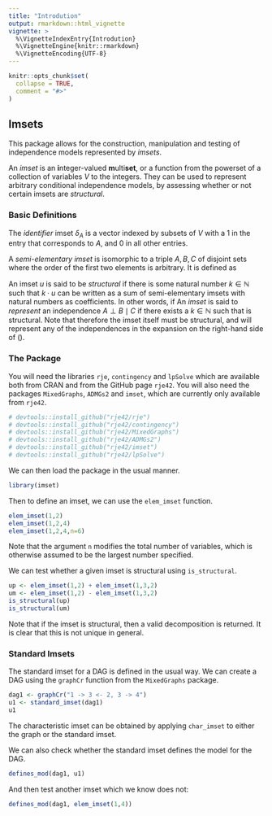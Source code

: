 ```yaml
---
title: "Introdution"
output: rmarkdown::html_vignette
vignette: >
  %\VignetteIndexEntry{Introdution}
  %\VignetteEngine{knitr::rmarkdown}
  %\VignetteEncoding{UTF-8}
---
```


```r
knitr::opts_chunk$set(
  collapse = TRUE,
  comment = "#>"
)
```

## Imsets

This package allows for the construction, manipulation and testing of independence
models represented by _imsets_.  

An _imset_ is an **i**nteger-valued **m**ulti**set**, or a function from the 
powerset of a collection of variables $V$ to the integers.  They can be used
to represent arbitrary conditional independence models, by assessing whether or
not certain imsets are _structural_.  

### Basic Definitions

The _identifier_ imset $\delta_A$ is a vector indexed by subsets of $V$ with 
a 1 in the entry that corresponds to $A$, and 0 in all other entries.

A _semi-elementary imset_ is isomorphic to a triple $A,B,C$ of disjoint sets 
where the order of the first two elements is arbitrary.  It is defined as
\begin{align*}
u_{\langle A,B | C\rangle} := \delta_{C} - \delta_{AC} - \delta_{BC} + \delta_{ABC}
\end{align*}

An imset $u$ is said to be _structural_ if there is some natural number $k \in \mathbb{N}$
such that $k\cdot u$ can be written as a sum of semi-elementary imsets with 
natural numbers as coefficients.  In other words, if 
\begin{align}
\exists k \in \mathbb{N} : \qquad k \cdot u = \sum_{i} k_i \cdot u_{\langle A_i,B_i | C_i\rangle} \qquad \text{for } k_i \in \mathbb{N}. \label{eqn:struc}
\end{align}
An _imset_ is said to _represent_ an independence $A \perp B \mid C$ if there 
exists a $k \in \mathbb{N}$ such that
\begin{align*}
k \cdot u - u_{\langle A,B | C\rangle}
\end{align*}
is structural.  Note that therefore the imset itself must be structural, and will 
represent any of the independences in the expansion on the right-hand side of 
(\ref{eqn:struc}). 

### The Package

You will need the libraries `rje`, `contingency` and `lpSolve` which are available both from
CRAN and from the GitHub page `rje42`.  You will also need the packages 
`MixedGraphs`, `ADMGs2` and `imset`, which are currently only available 
from `rje42`.  
```r
# devtools::install_github("rje42/rje")
# devtools::install_github("rje42/contingency")
# devtools::install_github("rje42/MixedGraphs")
# devtools::install_github("rje42/ADMGs2")
# devtools::install_github("rje42/imset")
# devtools::install_github("rje42/lpSolve")
```

We can then load the package in the usual manner.

```r
library(imset)
```

Then to define an imset, we can use the `elem_imset` function.
```r
elem_imset(1,2)
elem_imset(1,2,4)
elem_imset(1,2,4,n=6)
```
Note that the argument `n` modifies the total number of variables, which is 
otherwise assumed to be the largest number specified.

We can test whether a given imset is structural using `is_structural`.
```r
up <- elem_imset(1,2) + elem_imset(1,3,2)
um <- elem_imset(1,2) - elem_imset(1,3,2)
is_structural(up)
is_structural(um)
```
Note that if the imset is structural, then a valid decomposition is returned.  It 
is clear that this is not unique in general.

### Standard Imsets

The standard imset for a DAG is defined in the usual way.  We can create a 
DAG using the `graphCr` function from the `MixedGraphs` package.
```r
dag1 <- graphCr("1 -> 3 <- 2, 3 -> 4")
u1 <- standard_imset(dag1)
u1
```
The characteristic imset can be obtained by applying `char_imset` to either the 
graph or the standard imset.

We can also check whether the standard imset defines the model for the DAG.
```r
defines_mod(dag1, u1)
```
And then test another imset which we know does not:
```r
defines_mod(dag1, elem_imset(1,4))
```
